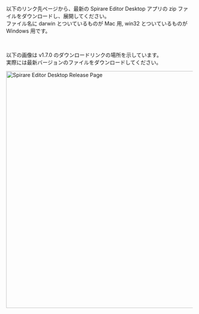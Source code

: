 
以下のリンク先ページから、最新の Spirare Editor Desktop アプリの zip ファイルをダウンロードし、展開してください。  
ファイル名に darwin とついているものが Mac 用, win32 とついているものが Windows 用です。

<CardLink
  title="Spirare Editor Desktop Release Page"
  description="https://github.com/HoloLabInc/spirare-babylonjs/releases"
  href="https://github.com/HoloLabInc/spirare-babylonjs/releases"
/>

<br />

以下の画像は v1.7.0 のダウンロードリンクの場所を示しています。  
実際には最新バージョンのファイルをダウンロードしてください。

<img
  width="640"
  class="border"
  src={ReleasePageImage}
  alt="Spirare Editor Desktop Release Page"
/>
